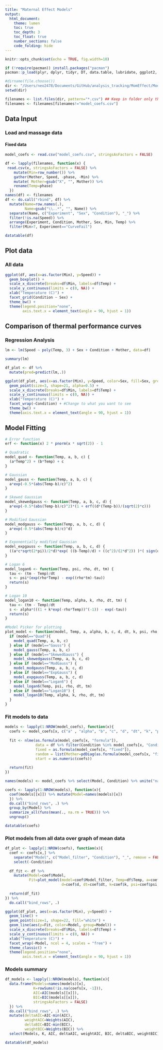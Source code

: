 ```yaml
---
title: "Maternal Effect Models"
output: 
  html_document:
    theme: lumen
    toc: true
    toc_depth: 3
    toc_float: true
    number_sections: false
    code_folding: hide
---
```


```r
knitr::opts_chunk$set(echo = TRUE, fig.width=10)

if (!require(pacman)) install.packages("pacman")
pacman::p_load(plyr, dplyr, tidyr, DT, data.table, lubridate, ggplot2, plotly, nlme, MuMIn, pbapply)

#dirname(file.choose())
dir <- "/Users/neo2478/Documents/GitHub/analysis_tracking/MomEffect/Modelling"
setwd(dir)

filenames <- list.files(dir, pattern="*.csv") ## Keep in folder only the .csv files that are of interest
filenames <- filenames[filenames!="model_coefs.csv"]
```

## Data Input

### Load and massage data

#### Fixed data

```r
model_coefs <- read.csv("model_coefs.csv", stringsAsFactors = FALSE)

df <- lapply(filenames, function(x) {
 read.csv(x, stringsAsFactors = FALSE) %>%
    mutate(Min=row_number()) %>%
    gather(Mother, Speed, -phase, -Min) %>%
    mutate( Mother=gsub("X", "", Mother)) %>%
    rename(Temp=phase)
  })
names(df) <- filenames
df <- do.call("rbind", df) %>%
  mutate(Name=row.names(.),
         Name=gsub("\\..*", "", Name)) %>%
  separate(Name, c("Experiment", "Sex", "Condition"), "_") %>%
  filter(!is.na(Speed)) %>%
  arrange(Experiment, Condition, Mother, Sex, Min, Temp) %>%
  filter(Min>7, Experiment=="CurveFail")

datatable(df)
```

## Plot data

### All data
```r
ggplot(df, aes(x=as.factor(Min), y=Speed)) +
  geom_boxplot() +
  scale_x_discrete(breaks=df$Min, labels=df$Temp) +
  scale_y_continuous(limits = c(0, NA)) +
  xlab("Temperature (C)") +
  facet_grid(Condition ~ Sex) +
  theme_bw() +
  theme(legend.position="none",
        axis.text.x = element_text(angle = 90, hjust = 1))
```

## Comparison of thermal performance curves

### Regression Analysis

```r
lm <- lm(Speed ~ poly(Temp, 3) + Sex + Condition + Mother, data=df)

summary(lm)

df_plot <- df %>%
  mutate(pred=predict(lm,.))

ggplot(df_plot, aes(x=as.factor(Min), y=Speed, color=Sex, fill=Sex, group=1)) + #Change to what you want to see
  geom_point(size=3, shape=21, alpha=0.5) +
  scale_x_discrete(breaks=df$Min, labels=df$Temp) +
  scale_y_continuous(limits = c(0, NA)) +
  xlab("Temperature (C)") +
  facet_wrap(~Condition) + #Change to what you want to see
  theme_bw() +
  theme(axis.text.x = element_text(angle = 90, hjust = 1))
```

## Model Fitting

```r
# Error function
erf <- function(x) 2 * pnorm(x * sqrt(2)) - 1

# Quadratic
model_quad <- function(Temp, a, b, c) {
  (a*Temp^2) + (b*Temp) + c
}

# Gaussian
model_gauss <- function(Temp, a, b, c) {
  a*exp(-0.5*(abs(Temp-b)/c)^2)
}

# Skewed Gaussian
model_skewedgauss <- function(Temp, a, b, c, d) {
  a*exp(-0.5*(abs(Temp-b)/c)^2)*(1 + erf((d*(Temp-b))/(sqrt(2)*c)))
}

# Modified Gaussian
model_modgauss <- function(Temp, a, b, c, d) {
  a*exp(-0.5*(abs(Temp-b)/c)^d)
}

# Exponentially modified Gaussian
model_expgauss <- function(Temp, a, b, c, d) {
  ((a*c*sqrt(2*pi))/2*d)*exp( ((b-Temp)/d) + ((c^2)/(2*d^2)) )*( sign(d) - erf( ((b-Temp)/sqrt(2*c)) + (c/sqrt(2*d)) ) )
}

# Logan 6
model_logan6 <- function(Temp, psi, rho, dt, tm) {
  tau <- (tm - Temp)/dt
  s <- psi*(exp(rho*Temp) - exp((rho*tm)-tau))
  return(s)
}

# Logan 10
model_logan10 <- function(Temp, alpha, k, rho, dt, tm) {
  tau <- (tm - Temp)/dt
  s <- alpha*(((1 + k*exp(-rho*Temp))^(-1)) - exp(-tau))
  return(s)
}

#Model Picker for plotting
plot_model <- function(model, Temp, a, alpha, b, c, d, dt, k, psi, rho, tm){
  if (model=="Quad"){
    model_quad(Temp, a, b, c)
  } else if (model=="Gauss") {
    model_gauss(Temp, a, b, c)
  } else if (model=="SkewedGauss") {
    model_skewedgauss(Temp, a, b, c, d)
  } else if (model=="ModGauss") {
    model_modgauss(Temp, a, b, c, d)
  } else if (model=="ExpGauss") {
    model_expgauss(Temp, a, b, c, d)
  } else if (model=="Logan6") {
    model_logan6(Temp, psi, rho, dt, tm)
  } else if (model=="Logan10") {
    model_logan10(Temp, alpha, k, rho, dt, tm)
  }
}
```

### Fit models to data

```r
models <- lapply(1:NROW(model_coefs), function(x){
  coefs <- model_coefs[x, c("a" , "alpha", "b", "c", "d", "dt", "k", "psi", "rho", "tm")] %>% .[, !is.na(.)]
  
  fit <- nlme(as.formula(model_coefs[x, "formula"]),
              data = df %>% filter(Condition %in% model_coefs[x, "Condition"]),
              fixed = as.formula(model_coefs[x, "fixed"]),
              random = list(Mother=pdDiag(as.formula(model_coefs[x, "fixed"]))),
              start = as.numeric(coefs))
  
  return(fit)
})

names(models) <- model_coefs %>% select(Model, Condition) %>% unite("name", c("Model", "Condition")) %>% .$name

coefs <- lapply(1:NROW(models), function(x){
  coef(models[[x]]) %>% mutate(Model=names(models)[x])
  }) %>%
  do.call("bind_rows", .) %>%
  group_by(Model) %>%
  summarize_all(funs(mean(., na.rm = TRUE))) %>%
  ungroup()

datatable(coefs)
```

### Plot models from all data over graph of mean data

```r
df_plot <- lapply(1:NROW(coefs), function(x){
  coef <- coefs[x,] %>%
    separate("Model", c("Model_filter", "Condition"), "_", remove = FALSE) %>%
    select(-Condition)
  
  df_fit <- df %>% 
    mutate(Model=coef$Model,
           Fit=plot_model(model=coef$Model_filter, Temp=df$Temp, a=coef$a, alpha=coef$alpha, b=coef$b, c=coef$c,
                          d=coef$d, dt=coef$dt, k=coef$k, psi=coef$psi, rho=coef$rho, tm=coef$tm))
  
  return(df_fit)
}) %>%
  do.call("bind_rows", .)

ggplot(df_plot, aes(x=as.factor(Min), y=Speed)) +
  geom_line() +
  geom_point(size=1, shape=22, fill="white") +
  geom_line(aes(y=Fit, color=Model, group=Model)) +
  scale_x_discrete(breaks=df$Min, labels=df$Temp) +
  scale_y_continuous(limits = c(0, NA)) +
  xlab("Temperature (C)") +
  facet_wrap(~Model, ncol = 4, scales = "free") +
  theme_classic() +
  theme(legend.position="none",
        axis.text.x = element_text(angle = 90, hjust = 1))
```

### Models summary

```r
df_models <- lapply(1:NROW(models), function(x){
  data.frame(Models=names(models)[x],
             K=rowSums(!is.na(coefs[x, -1])),
             AIC=AIC(models[[x]]),
             BIC=BIC(models[[x]]),
             stringsAsFactors = FALSE)
  }) %>%
  do.call("bind_rows", .) %>%
  mutate(deltaAIC=AIC-min(AIC),
         weightAIC=Weights(AIC),
         deltaBIC=BIC-min(BIC),
         weightBIC=Weights(BIC)) %>%
  select(Models, K, AIC, deltaAIC, weightAIC, BIC, deltaBIC, weightBIC)

datatable(df_models)
```